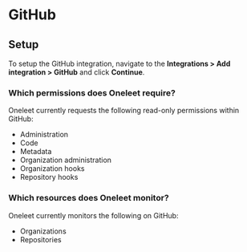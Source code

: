 # GitHub

## Setup

To setup the GitHub integration, navigate to the **Integrations > Add integration > GitHub** and click **Continue**.

### Which permissions does Oneleet require?

Oneleet currently requests the following read-only permissions within GitHub:

- Administration
- Code
- Metadata
- Organization administration
- Organization hooks
- Repository hooks

### Which resources does Oneleet monitor?

Oneleet currently monitors the following on GitHub:

- Organizations
- Repositories
